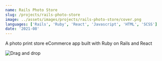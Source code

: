 ```yaml
---
name: Rails Photo Store
slug: /projects/rails-photo-store
image: ../assets/images/projects/rails-photo-store/cover.png
languages: ['Rails', 'Ruby', 'React', 'Javascript', 'HTML', 'SCSS']
date: '2021-08'
---
```


A photo print store eCommerce app built with Ruby on Rails and React


![Drag and drop](../assets/images/posts/designing-a-sortable-todo-list-with-react-and-redux/drag-and-drop.gif)

